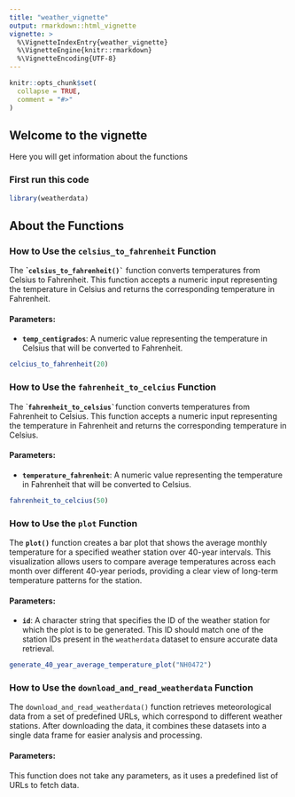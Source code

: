 ```yaml
---
title: "weather_vignette"
output: rmarkdown::html_vignette
vignette: >
  %\VignetteIndexEntry{weather_vignette}
  %\VignetteEngine{knitr::rmarkdown}
  %\VignetteEncoding{UTF-8}
---
```


```r
knitr::opts_chunk$set(
  collapse = TRUE,
  comment = "#>"
)
```

## Welcome to the vignette

Here you will get information about the functions

### First run this code

```r
library(weatherdata)
```

## About the Functions

### How to Use the `celsius_to_fahrenheit` Function

The **\``` celsius_to_fahrenheit()` ``** function converts temperatures from Celsius to Fahrenheit. This function accepts a numeric input representing the temperature in Celsius and returns the corresponding temperature in Fahrenheit.

#### Parameters:

-   **`temp_centigrados`**: A numeric value representing the temperature in Celsius that will be converted to Fahrenheit.

```r
celcius_to_fahrenheit(20)
```

### How to Use the `fahrenheit_to_celcius` Function

The \`**`` fahrenheit_to_celsius` ``**function converts temperatures from Fahrenheit to Celsius. This function accepts a numeric input representing the temperature in Fahrenheit and returns the corresponding temperature in Celsius.

#### Parameters:

-   **`temperature_fahrenheit`**: A numeric value representing the temperature in Fahrenheit that will be converted to Celsius.

```r
fahrenheit_to_celcius(50)
```

### How to Use the **`plot`** Function

The **`plot()`** function creates a bar plot that shows the average monthly temperature for a specified weather station over 40-year intervals. This visualization allows users to compare average temperatures across each month over different 40-year periods, providing a clear view of long-term temperature patterns for the station.

#### Parameters:

-   **`id`**: A character string that specifies the ID of the weather station for which the plot is to be generated. This ID should match one of the station IDs present in the `weatherdata` dataset to ensure accurate data retrieval.

```r
generate_40_year_average_temperature_plot("NH0472")
```

### How to Use the `download_and_read_weatherdata` Function

The `download_and_read_weatherdata()` function retrieves meteorological data from a set of predefined URLs, which correspond to different weather stations. After downloading the data, it combines these datasets into a single data frame for easier analysis and processing.

#### Parameters:

This function does not take any parameters, as it uses a predefined list of URLs to fetch data.


